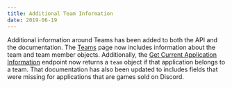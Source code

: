 ```yaml
---
title: Additional Team Information
date: 2019-06-19
---
```


Additional information around Teams has been added to both the API and the documentation. The [Teams](#DOCS_TOPICS_TEAMS/teams) page now includes information about the team and team member objects. Additionally, the [Get Current Application Information](#DOCS_TOPICS_OAUTH2/get-current-bot-application-information) endpoint now returns a `team` object if that application belongs to a team. That documentation has also been updated to includes fields that were missing for applications that are games sold on Discord.
